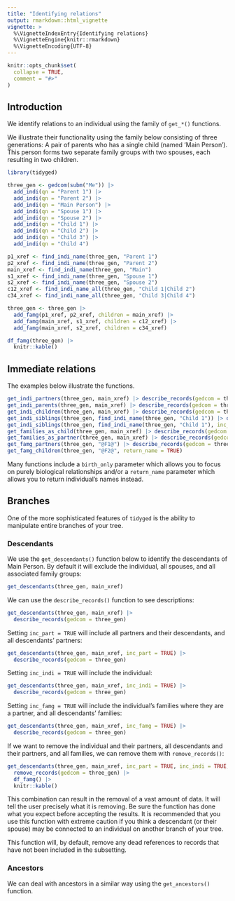 ```yaml
---
title: "Identifying relations"
output: rmarkdown::html_vignette
vignette: >
  %\VignetteIndexEntry{Identifying relations}
  %\VignetteEngine{knitr::rmarkdown}
  %\VignetteEncoding{UTF-8}
---
```


```r
knitr::opts_chunk$set(
  collapse = TRUE,
  comment = "#>"
)
```

## Introduction

We identify relations to an individual using the family of `get_*()` functions.

We illustrate their functionality using the family below consisting of three generations: A pair of parents who has a single child (named 'Main Person'). This person forms two separate family groups with two spouses, each resulting in two children.

```r
library(tidyged)

three_gen <- gedcom(subm("Me")) |> 
  add_indi(qn = "Parent 1") |> 
  add_indi(qn = "Parent 2") |> 
  add_indi(qn = "Main Person") |> 
  add_indi(qn = "Spouse 1") |> 
  add_indi(qn = "Spouse 2") |>
  add_indi(qn = "Child 1") |> 
  add_indi(qn = "Child 2") |> 
  add_indi(qn = "Child 3") |> 
  add_indi(qn = "Child 4")

p1_xref <- find_indi_name(three_gen, "Parent 1")
p2_xref <- find_indi_name(three_gen, "Parent 2")
main_xref <- find_indi_name(three_gen, "Main")
s1_xref <- find_indi_name(three_gen, "Spouse 1")
s2_xref <- find_indi_name(three_gen, "Spouse 2")
c12_xref <- find_indi_name_all(three_gen, "Child 1|Child 2")
c34_xref <- find_indi_name_all(three_gen, "Child 3|Child 4")

three_gen <- three_gen |>
  add_famg(p1_xref, p2_xref, children = main_xref) |> 
  add_famg(main_xref, s1_xref, children = c12_xref) |>
  add_famg(main_xref, s2_xref, children = c34_xref)

df_famg(three_gen) |> 
  knitr::kable()
```

## Immediate relations

The examples below illustrate the functions.

```r
get_indi_partners(three_gen, main_xref) |> describe_records(gedcom = three_gen)
get_indi_parents(three_gen, main_xref) |> describe_records(gedcom = three_gen)
get_indi_children(three_gen, main_xref) |> describe_records(gedcom = three_gen)
get_indi_siblings(three_gen, find_indi_name(three_gen, "Child 1")) |> describe_records(gedcom = three_gen)
get_indi_siblings(three_gen, find_indi_name(three_gen, "Child 1"), inc_half_sibs = TRUE, return_name = TRUE)
get_families_as_child(three_gen, main_xref) |> describe_records(gedcom = three_gen)
get_families_as_partner(three_gen, main_xref) |> describe_records(gedcom = three_gen)
get_famg_partners(three_gen, "@F1@") |> describe_records(gedcom = three_gen)
get_famg_children(three_gen, "@F2@", return_name = TRUE)
```

Many functions include a `birth_only` parameter which allows you to focus on purely biological relationships and/or a `return_name` parameter which allows you to return individual's names instead.

## Branches

One of the more sophisticated features of `tidyged` is the ability to manipulate entire branches of your tree. 

### Descendants

We use the `get_descendants()` function below to identify the descendants of Main Person. By default it will exclude the individual, all spouses, and all associated family groups:

```r
get_descendants(three_gen, main_xref)
```

We can use the `describe_records()` function to see descriptions:

```r
get_descendants(three_gen, main_xref) |>
  describe_records(gedcom = three_gen)
```

Setting `inc_part = TRUE` will include all partners and their descendants, and all descendants' partners:

```r
get_descendants(three_gen, main_xref, inc_part = TRUE) |>
  describe_records(gedcom = three_gen)
```

Setting `inc_indi = TRUE` will include the individual:

```r
get_descendants(three_gen, main_xref, inc_indi = TRUE) |>
  describe_records(gedcom = three_gen)
```

Setting `inc_famg = TRUE` will include the individual's families where they are a partner, and all descendants' families:

```r
get_descendants(three_gen, main_xref, inc_famg = TRUE) |>
  describe_records(gedcom = three_gen)
```

If we want to remove the individual and their partners, all descendants and their partners, and all families, we can remove them with `remove_records()`:

```r
get_descendants(three_gen, main_xref, inc_part = TRUE, inc_indi = TRUE, inc_famg = TRUE) |>
  remove_records(gedcom = three_gen) |> 
  df_famg() |> 
  knitr::kable()
```

This combination can result in the removal of a vast amount of data. It will tell the user precisely what it is removing. Be sure the function has done what you expect before accepting the results. It is recommended that you use this function with extreme caution if you think a descendant (or their spouse) may be connected to an individual on another branch of your tree.

This function will, by default, remove any dead references to records that have not been included in the subsetting.

### Ancestors

We can deal with ancestors in a similar way using the `get_ancestors()` function.


